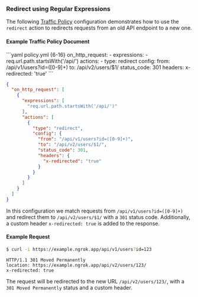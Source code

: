 ### Redirect using Regular Expressions

The following [Traffic Policy](/docs/traffic-policy/)
configuration demonstrates how to use the `redirect` action to redirects
requests from an old API endpoint to a new one.

#### Example Traffic Policy Document

<CodeGroup>
```yaml policy.yml {6-16}
on_http_request:
  - expressions:
      - req.url.path.startsWith('/api/')
    actions:
      - type: redirect
        config:
          from: /api/v1/users?id=([0-9]+)
          to: /api/v2/users/$1/
          status_code: 301
          headers:
            x-redirected: 'true'
```

```json policy.json {8-18}
{
  "on_http_request": [
    {
      "expressions": [
        "req.url.path.startsWith('/api/')"
      ],
      "actions": [
        {
          "type": "redirect",
          "config": {
            "from": "/api/v1/users?id=([0-9]+)",
            "to": "/api/v2/users/$1/",
            "status_code": 301,
            "headers": {
              "x-redirected": "true"
            }
          }
        }
      ]
    }
  ]
}
```
</CodeGroup>

In this configuration we match requests from `/api/v1/users?id=([0-9]+)` and
redirect them to `/api/v2/users/$1/` with a `301` status code. Additionally, a
custom header `x-redirected: true` is added to the response.

#### Example Request

```bash
$ curl -i https://example.ngrok.app/api/v1/users?id=123
```

```http
HTTP/1.1 301 Moved Permanently
location: https://example.ngrok.app/api/v2/users/123/
x-redirected: true
```

The request will be redirected to the new URL `/api/v2/users/123/`, with a
`301 Moved Permanently` status and a custom header.
